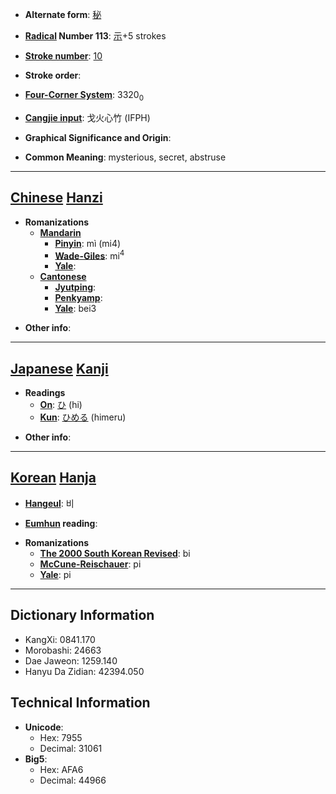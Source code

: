 * '''Alternate form''': [[秘]]

* '''[[Wiktionary:Chinese radical index| Radical]] Number 113''': [[Wiktionary:Chinese radical index 示|示]]+5 strokes

* '''[[Wiktionary:Chinese total strokes index|Stroke number]]''': [[Wiktionary:Chinese total strokes index 10|10]]

* '''Stroke order''': 

* '''[[Wiktionary:Chinese four corner index|Four-Corner System]]''': 3320<sub>0</sub>

* '''[[Wiktionary:Chinese Cangjie index|Cangjie input]]''': 戈火心竹 (IFPH)

* '''Graphical Significance and Origin''': 

* '''Common Meaning''': mysterious, secret, abstruse

----

== [[Chinese]] [[Hanzi]] ==

* '''Romanizations'''
** '''[[Mandarin]]'''
*** '''[[Pinyin]]''': mì (mi4)
*** '''[[Wade-Giles]]''': mi<sup>4</sup>
*** '''[[Yale]]''': 
** '''[[Cantonese]]'''
*** '''[[Jyutping]]''':
*** '''[[Penkyamp]]''': 
*** '''[[Yale]]''': bei3

* '''Other info''': 

----

== [[Japanese]] [[Kanji]] ==

* '''Readings'''
** '''[[On]]''': [[ひ]] (hi)
** '''[[Kun]]''': [[ひめる]] (himeru)

* '''Other info''':  

----

== [[Korean]] [[Hanja]] ==

* '''[[Hangeul]]''': 비

* '''[[Eumhun]] reading''': 

* '''Romanizations'''
** '''[[The 2000 South Korean Revised Romanization|The 2000 South Korean Revised]]''': bi
** '''[[McCune-Reischauer]]''': pi
** '''[[Yale]]''': pi

----

== Dictionary Information ==

* KangXi: 0841.170
* Morobashi: 24663
* Dae Jaweon: 1259.140
* Hanyu Da Zidian: 42394.050

== Technical Information ==

* '''Unicode''':
** Hex: 7955
** Decimal: 31061
* '''Big5''':
** Hex: AFA6
** Decimal: 44966